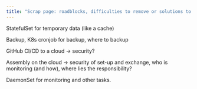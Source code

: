 ```yaml
---
title: "Scrap page: roadblocks, difficulties to remove or solutions to issues"
---
```


StatefulSet for temporary data (like a cache)

Backup, K8s cronjob for backup, where to backup

GitHub CI/CD to a cloud -> security?

Assembly on the cloud -> security of set-up and exchange, who is monitoring (and how), where lies the responsibility?

DaemonSet for monitoring and other tasks.